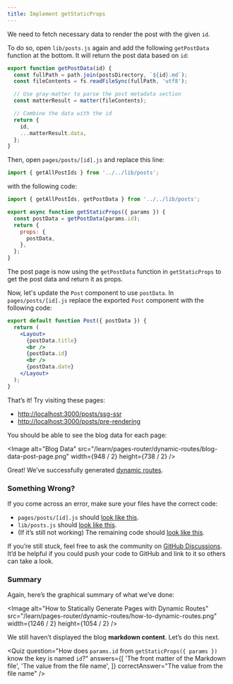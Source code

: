 ```yaml
---
title: Implement getStaticProps
---
```


We need to fetch necessary data to render the post with the given `id`.

To do so, open `lib/posts.js` again and add the following `getPostData` function at the bottom. It will return the post data based on `id`:

```jsx
export function getPostData(id) {
  const fullPath = path.join(postsDirectory, `${id}.md`);
  const fileContents = fs.readFileSync(fullPath, 'utf8');

  // Use gray-matter to parse the post metadata section
  const matterResult = matter(fileContents);

  // Combine the data with the id
  return {
    id,
    ...matterResult.data,
  };
}
```

Then, open `pages/posts/[id].js` and replace this line:

```js
import { getAllPostIds } from '../../lib/posts';
```

with the following code:

```js
import { getAllPostIds, getPostData } from '../../lib/posts';

export async function getStaticProps({ params }) {
  const postData = getPostData(params.id);
  return {
    props: {
      postData,
    },
  };
}
```

The post page is now using the `getPostData` function in `getStaticProps` to get the post data and return it as props.

Now, let's update the `Post` component to use `postData`. In `pages/posts/[id].js` replace the exported `Post` component with the following code:

```jsx
export default function Post({ postData }) {
  return (
    <Layout>
      {postData.title}
      <br />
      {postData.id}
      <br />
      {postData.date}
    </Layout>
  );
}
```

That’s it! Try visiting these pages:

- [http://localhost:3000/posts/ssg-ssr](http://localhost:3000/posts/ssg-ssr)
- [http://localhost:3000/posts/pre-rendering](http://localhost:3000/posts/pre-rendering)

You should be able to see the blog data for each page:

<Image
  alt="Blog Data"
  src="/learn/pages-router/dynamic-routes/blog-data-post-page.png"
  width={948 / 2}
  height={738 / 2}
/>

Great! We’ve successfully generated [dynamic routes](/docs/routing/dynamic-routes).

### Something Wrong?

If you come across an error, make sure your files have the correct code:

- `pages/posts/[id].js` should [look like this](https://github.com/vercel/next-learn/blob/main/basics/dynamic-routes-step-1/pages/posts/%5Bid%5D.js).
- `lib/posts.js` should [look like this](https://github.com/vercel/next-learn/blob/main/basics/dynamic-routes-step-1/lib/posts.js).
- (If it’s still not working) The remaining code should [look like this](https://github.com/vercel/next-learn/tree/main/basics/dynamic-routes-step-1).

If you’re still stuck, feel free to ask the community on [GitHub Discussions](https://github.com/vercel/next.js/discussions). It’d be helpful if you could push your code to GitHub and link to it so others can take a look.

### Summary

Again, here’s the graphical summary of what we’ve done:

<Image
  alt="How to Statically Generate Pages with Dynamic Routes"
  src="/learn/pages-router/dynamic-routes/how-to-dynamic-routes.png"
  width={1246 / 2}
  height={1054 / 2}
/>

We still haven’t displayed the blog **markdown content**. Let’s do this next.

<Quiz
  question="How does `params.id` from `getStaticProps({ params })` know the key is named `id`?"
  answers={[
    'The front matter of the Markdown file',
    'The value from the file name',
  ]}
  correctAnswer="The value from the file name"
/>
